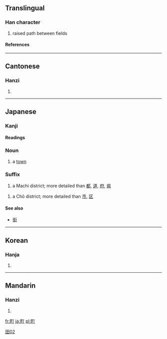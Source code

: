 ==Translingual==
===Han character===
{{Han char|rn=102|rad=田|as=02|sn=7|four=6102<sub>0</sub>|canj=田一弓 (WMN)|ids=⿰[[田]][[丁]]}}
# raised path between fields
====References====
{{Han ref|kx=0759.070|dkj=21735|dj=1169.070|hdz=42528.050|uh=753A|ud=30010|bh=CB6D|bd=52077}}
----

==Cantonese==
===Hanzi===
{{yue-hanzi|jyut=|y=ting2}}
# {{defn|Cantonese}}
----
== Japanese ==
===Kanji===
[[Category:Grade 1 kanji|田02]]
{{ja-kanji|grade=|rs=田02}}
====Readings====
{{ja-readings|on=[[ちょう]] (chō), [[てい]] (tei)|kun=[[まち]] (machi)}}

===Noun===
{{ja-noun|k|hira=まち|rom=machi}}
# a [[town]]
=== Suffix ===
{{ja-pos|k|suffix|hira=まち|rom=machi}}
# a Machi district; more detailed than [[都]], [[道]], [[府]], [[県]]
{{ja-pos|k|suffix|hira=ちょう|rom=chō}}
# a Chō district; more detailed than [[市]], [[区]]
====See also====
*[[街]]
----
==Korean==
===Hanja===
{{ko-hanja|hangeul=정|eumhun=밭두둑 정|rv=jeong|mr=chŏng|y=ceng}}
# {{defn|Korean}}
----
==Mandarin==
===Hanzi===
{{cmn-hanzi|pin=[[dīng]] (ding1), [[tīng]] (ting1), [[tǐng]] (ting3), [[zhèng]] (zheng4), [[tiǎn]] (tian3)|wg=ting<sup>1</sup>, t'ing<sup>1</sup>, t'ing<sup>3</sup>, cheng<sup>4</sup>, t'ien<sup>3</sup>}}
# {{defn|Mandarin}}

[[fr:町]]
[[ja:町]]
[[pl:町]]
